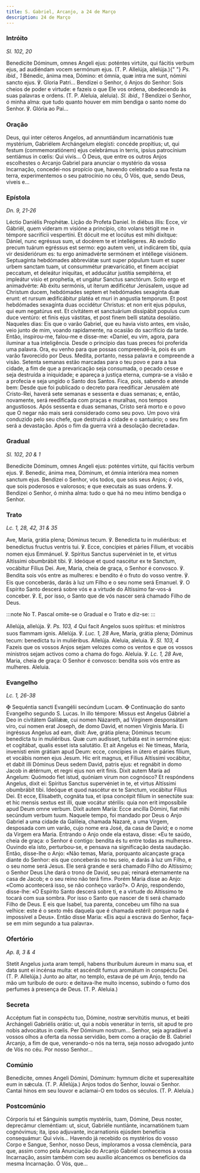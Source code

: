 ```yaml
---
title: S. Gabriel, Arcanjo, a 24 de Março
description: 24 de Março
---
```


### Intróito

<em>Sl. 102, 20</em>

<div class="side-by-side not-content">
  <span>
    Benedícite Dóminum, omnes Angeli ejus: poténtes virtúte, qui fácitis verbum
    ejus, ad audiéndam vocem sermónum ejus. (T. P. Allelúja, allelúja.){" "}
    <em>Ps. ibid., 1</em> Bénedic, ánima mea, Dómino: et ómnia, quæ intra me
    sunt, nómini sancto ejus. ℣. Gloria Patri...
  </span>
  <span>
    Bendizei o Senhor, ó Anjos do Senhor: Sois cheios de poder e virtude: e
    fazeis o que Ele vos ordena, obedecendo às suas palavras e ordens. (T. P.
    Aleluia, aleluia). <em>Sl. ibid., 1</em> Bendizei o Senhor, ó minha alma:
    que tudo quanto houver em mim bendiga o santo nome do Senhor. ℣. Glória ao
    Pai...
  </span>
</div>

### Oração

<div class="side-by-side not-content">
  <span>
    Deus, qui inter céteros Angelos, ad annuntiándum incarnatiónis tuæ
    mystérium, Gabriélem Archángelum elegísti: concéde propítius; ut, qui festum
    (commemoratiónem) ejus celebrámus in terris, ipsíus patrocínium sentiámus in
    cœlis: Qui vivis...
  </span>
  <span>
    Ó Deus, que entre os outros Anjos escolhestes o Arcanjo Gabriel para
    anunciar o mystério da vossa Incarnação, concedei-nos propício que, havendo
    celebrado a sua festa na terra, experimentemos o seu patrocínio no céu, Ó
    Vós, que, sendo Deus, viveis e...
  </span>
</div>

### Epístola

<em>Dn. 9, 21-26</em>

<div class="side-by-side not-content">
  <span>Léctio Daniélis Prophétæ.</span>
  <span>Lição do Profeta Daniel.</span>
  <span>
    In diébus illis: Ecce, vir Gábriël, quem víderam m visióne a princípio, cito
    volans tétigit me in témpore sacrifícii vespertíni. Et dócuit me et locútus
    est mihi dixítque: Dániel, nunc egréssus sum, ut docérem te et intellégeres.
    Ab exórdio precum tuárum egréssus est sermo: ego autem veni, ut indicárem
    tibi, quia vir desideriórum es: tu ergo animadvérte sermónem et intéllege
    visiónem. Septuagínta hebdómades abbreviátæ sunt super pópulum tuum et super
    urbem sanctam tuam, ut consummétur prævaricátio, et finem accípiat peccatum,
    et deleátur iníquitas, et adducátur justítia sempitérna, et impleátur visio
    et prophetia, et ungátur Sanctus sanctórum. Scito ergo et animadvérte: Ab
    éxitu sermónis, ut íterum ædificétur Jerúsalem, usque ad Christum ducem,
    hebdómades septem et hebdómades sexagínta duæ erunt: et rursum ædificábitur
    platéa et muri in angustia temporum. Et post hebdómades sexagínta duas
    occidétur Christus: et non erit ejus pópulus, qui eum negatúrus est. Et
    civitátem et sanctuárium dissipábit populus cum duce ventúro: et finis ejus
    vástitas, et post finem belli statúta desolátio.
  </span>
  <span>
    Naqueles dias: Eis que o varão Gabriel, que eu havia visto antes, em visão,
    veio junto de mim, voando rapidamente, na ocasião do sacrifício da tarde.
    Então, inspirou-me, falou-me e disse-me: «Daniel, eu vim, agora, para
    iluminar a tua inteligência. Desde o princípio das tuas preces foi proferida
    uma palavra. Ora, eu venho para que possas compreendê-la, pois és um varão
    favorecido por Deus. Medita, portanto, nessa palavra e compreende a visão.
    Setenta semanas estão marcadas para o teu povo e para a tua cidade, a fim de
    que a prevaricação seja consumada, o pecado cesse e seja destruída a
    iniquidade; e apareça a justiça eterna, cumpra-se a visão e a profecia e
    seja ungido o Santo dos Santos. Fica, pois, sabendo e atende bem: Desde que
    foi publicado o decreto para reedificar Jerusalém até Cristo-Rei, haverá
    sete semanas e sessenta e duas semanas; e, então, novamente, será
    reedificada com praças e muralhas, nos tempos angustiosos. Após sessenta e
    duas semanas, Cristo será morto e o povo que O negar não mais será
    considerado como seu povo. Um povo virá conduzido pelo seu chefe, que
    destruirá a cidade e o santuário; o seu fim será a devastação. Após o fim da
    guerra virá a desolação decretada».
  </span>
</div>

### Gradual

<em>Sl. 102, 20 & 1</em>

<div class="side-by-side not-content">
  <span>
    Benedícite Dóminum, omnes Angeli ejus: poténtes virtúte, qui fácitis verbum
    ejus. ℣. Benedic, ánima mea, Dóminum, et ómnia interióra mea nomen sanctum
    ejus.
  </span>
  <span>
    Bendizei o Senhor, vós todos, que sois seus Anjos; ó vós, que sois poderosos
    e valorosos; e que executais as suas ordens. ℣. Bendizei o Senhor, ó minha
    alma: tudo o que há no meu íntimo bendiga o Senhor.
  </span>
</div>

### Trato

<em>Lc. 1, 28, 42, 31 & 35</em>

<div class="side-by-side not-content">
  <span>
    Ave, María, grátia plena; Dóminus tecum. ℣. Benedícta tu in muliéribus: et
    benedíctus fructus ventris tui. ℣. Ecce, concípies et páries Fílium, et
    vocábis nomen ejus Emmánuel. ℣. Spíritus Sanctus supervéniet in te, et
    virtus Altíssimi obumbrábit tibi. ℣. Ideóque et quod nascétur ex te Sanctum,
    vocábitur Fílius Dei.
  </span>
  <span>
    Ave, Maria, cheia de graça, o Senhor é convosco. ℣. Bendita sois vós entre
    as mulheres: e bendito é o fruto do vosso ventre. ℣. Eis que conceberás,
    darás à luz um Filho e o seu nome será Emanuel. ℣. O Espírito Santo descerá
    sobre vós e a virtude do Altíssimo far-vos-á conceber. ℣. E, por isso, o
    Santo que de vós nascer será chamado Filho de Deus.
  </span>
</div>

:::note
No T. Pascal omite-se o Gradual e o Trato e diz-se:
:::

<div class="side-by-side not-content">
  <span>
    Allelúja, allelúja. ℣. <em>Ps. 103, 4</em> Qui facit Angelos suos spíritus:
    et minístros suos flammam ignis. Allelúja. ℣. <em>Luc. 1, 28</em> Ave,
    María, grátia plena; Dóminus tecum: benedícta tu in muliéribus. Allelúja.
  </span>
  <span>
    Aleluia, aleluia. ℣. <em>Sl. 103, 4</em> Fazeis que os vossos Anjos sejam
    velozes como os ventos e que os vossos ministros sejam activos como a chama
    do fogo. Aleluia. ℣. <em>Lc. 1, 28</em> Ave, Maria, cheia de graça: O Senhor
    é convosco: bendita sois vós entre as mulheres. Aleluia.
  </span>
</div>

### Evangelho

<em>Lc. 1, 26-38</em>

<div class="side-by-side not-content">
  <span>
    <span class="text-red-500">✠</span> Sequéntia sancti Evangélii secúndum
    Lucam.
  </span>
  <span>
    <span class="text-red-500">✠</span> Continuação do santo Evangelho segundo
    S. Lucas.
  </span>
  <span>
    In illo témpore: Missus est Angelus Gábriel a Deo in civitátem Galilǽæ, cui
    nomen Názareth, ad Vírginem desponsátam viro, cui nomen erat Joseph, de domo
    David, et nomen Vírginis María. Ei ingréssus Angelus ad eam, dixit: Ave,
    grátia plena; Dóminus tecum: benedícta tu in muliéribus. Quæ cum audísset,
    turbáta est in sermóne ejus: et cogitábat, qualis esset ista salutátio. Et
    ait Angelus ei: Ne tímeas, María, invenísti enim grátiam apud Deum: ecce,
    concípies in útero et páries fílium, et vocábis nomen ejus Jesum. Hic erit
    magnus, et Fílius Altíssimi vocábitur, et dabit illi Dóminus Deus sedem
    David, patris ejus: et regnábit in domo Jacob in ǽtérnum, et regni ejus non
    erit finis. Dixit autem María ad Angelum: Quómodo fiet istud, quóniam virum
    non cognósco? Et respóndens Angelus, dixit ei: Spíritus Sanctus supervéniet
    in te, et virtus Altíssimi obumbrábit tibi. Ideóque et quod nascétur ex te
    Sanctum, vocábitur Fílius Dei. Et ecce, Elísabeth, cognáta tua, et ipsa
    concépit fílium in senectúte sua: et hic mensis sextus est illi, quæ vocátur
    stérilis: quia non erit impossíbile apud Deum omne verbum. Dixit autem
    María: Ecce ancílla Dómini, fiat mihi secúndum verbum tuum.
  </span>
  <span>
    Naquele tempo, foi mandado por Deus o Anjo Gabriel a uma cidade da Galileia,
    chamada Nazaré, a uma Virgem, desposada com um varão, cujo nome era José, da
    casa de David; e o nome da Virgem era Maria. Entrando o Anjo onde ela
    estava, disse: «Eu te saúdo, cheia de graça: o Senhor é contigo: bendita és
    tu entre todas as mulheres». Ouvindo ela isto, perturbou-se, e pensava na
    significação desta saudação. Então, disse-lhe o Anjo: «Não temas, Maria,
    porquanto alcançaste graça diante do Senhor: eis que conceberás no teu seio,
    e darás à luz um Filho, e o seu nome será Jesus. Ele será grande e será
    chamado Filho do Altíssimo; o Senhor Deus Lhe dará o trono de David, seu
    pai; reinará eternamente na casa de Jacob; e o seu reino não terá fim».
    Porém Maria disse ao Anjo: «Como acontecerá isso, se não conheço varão?». O
    Anjo, respondendo, disse-lhe: «O Espírito Santo descerá sobre ti, e a
    virtude do Altíssimo te tocará com sua sombra. Por isso o Santo que nascer
    de ti será chamado Filho de Deus. E eis que Isabel, tua parenta, concebeu um
    filho na sua velhice: este é o sexto mês daquela que é chamada estéril:
    porque nada é impossível a Deus». Então disse Maria: «Eis aqui a escrava do
    Senhor, faça-se em mim segundo a tua palavra».
  </span>
</div>

### Ofertório

<em>Ap. 8, 3 & 4</em>

<div class="side-by-side not-content">
  <span>
    Stetit Angelus juxta aram templi, habens thuríbulum áureum in manu sua, et
    data sunt ei incénsa multa: et ascéndit fumus aromátum in conspéctu Dei. (T.
    P. Allelúja.)
  </span>
  <span>
    Junto ao altar, no templo, estava de pé um Anjo, tendo na mão um turíbulo de
    ouro: e deitava-lhe muito incenso, subindo o fumo dos perfumes à presença de
    Deus. (T. P. Aleluia.)
  </span>
</div>

### Secreta

<div class="side-by-side not-content">
  <span>
    Accéptum fiat in conspéctu tuo, Dómine, nostræ servitútis munus, et beáti
    Archángeli Gabriélis orátio: ut, qui a nobis venerátur in terris, sit apud
    te pro nobis advocátus in cœlis. Per Dóminum nostrum...
  </span>
  <span>
    Senhor, seja agradável a vossos olhos a oferta da nossa servidão, bem como a
    oração de B. Gabriel Arcanjo, a fim de que, venerando-o nós na terra, seja
    nosso advogado junto de Vós no céu. Por nosso Senhor...
  </span>
</div>

### Comúnio

<div class="side-by-side not-content">
  <span>
    Benedícite, omnes Angeli Dómini, Dóminum: hymnum dícite et superexaltáte eum
    in sǽcula. (T. P. Allelúja.)
  </span>
  <span>
    Anjos todos do Senhor, louvai o Senhor. Cantai hinos em seu louvor e
    aclamai-O em todos os séculos. (T. P. Aleluia.)
  </span>
</div>

### Postcomúnio

<div class="side-by-side not-content">
  <span>
    Córporis tui et Sánguinis sumptis mystériis, tuam, Dómine, Deus noster,
    deprecámur cleméntiam: ut, sicut, Gabriéle nuntiánte, incarnatiónem tuam
    cognóvimus; ita, ipso adjuvante, incarnationis ejúsdem benefícia
    consequámur: Qui vivis...
  </span>
  <span>
    Havendo já recebido os mystérios do vosso Corpo e Sangue, Senhor, nosso
    Deus, imploramos a vossa clemência, para que, assim como pela Anunciação do
    Arcanjo Gabriel conhecemos a vossa Incarnação, assim também com seu auxílio
    alcancemos os benefícios da mesma Incarnação. Ó Vós, que...
  </span>
</div>
